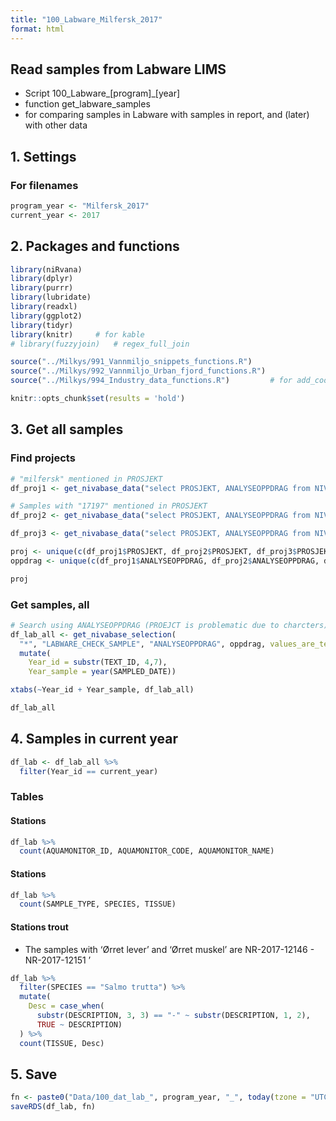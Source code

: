 ```yaml
---
title: "100_Labware_Milfersk_2017"
format: html
---
```


## Read samples from Labware LIMS   
- Script 100_Labware_[program]_[year]     
- function get_labware_samples    
- for comparing samples in Labware with samples in report, and (later) with other data   


## 1. Settings  

### For filenames  
```r

program_year <- "Milfersk_2017"
current_year <- 2017

```

## 2. Packages and functions  
```r

library(niRvana)
library(dplyr)
library(purrr)
library(lubridate)
library(readxl)
library(ggplot2)
library(tidyr)  
library(knitr)     # for kable
# library(fuzzyjoin)   # regex_full_join

source("../Milkys/991_Vannmiljo_snippets_functions.R")
source("../Milkys/992_Vannmiljo_Urban_fjord_functions.R")
source("../Milkys/994_Industry_data_functions.R")         # for add_coordinates()

knitr::opts_chunk$set(results = 'hold')

```

## 3. Get all samples  

### Find projects   
```r

# "milfersk" mentioned in PROSJEKT    
df_proj1 <- get_nivabase_data("select PROSJEKT, ANALYSEOPPDRAG from NIVADATABASE.LABWARE_CHECK_SAMPLE where lower(PROSJEKT) like '%milfersk%'")

# Samples with "17197" mentioned in PROSJEKT    
df_proj2 <- get_nivabase_data("select PROSJEKT, ANALYSEOPPDRAG from NIVADATABASE.LABWARE_CHECK_SAMPLE where lower(PROSJEKT) like '%17197%'")

df_proj3 <- get_nivabase_data("select PROSJEKT, ANALYSEOPPDRAG from NIVADATABASE.LABWARE_CHECK_SAMPLE where lower(PROSJEKT) like '%210136%'")

proj <- unique(c(df_proj1$PROSJEKT, df_proj2$PROSJEKT, df_proj3$PROSJEKT))
oppdrag <- unique(c(df_proj1$ANALYSEOPPDRAG, df_proj2$ANALYSEOPPDRAG, df_proj3$ANALYSEOPPDRAG))

proj


```


### Get samples, all    
```r

# Search using ANALYSEOPPDRAG (PROEJCT is problematic due to charcters)
df_lab_all <- get_nivabase_selection(
  "*", "LABWARE_CHECK_SAMPLE", "ANALYSEOPPDRAG", oppdrag, values_are_text = TRUE) %>%
  mutate(
    Year_id = substr(TEXT_ID, 4,7),
    Year_sample = year(SAMPLED_DATE))

xtabs(~Year_id + Year_sample, df_lab_all) 

df_lab_all

```

## 4. Samples in current year       
```r

df_lab <- df_lab_all %>% 
  filter(Year_id == current_year)  

```

### Tables  

#### Stations  
```r

df_lab %>%
  count(AQUAMONITOR_ID, AQUAMONITOR_CODE, AQUAMONITOR_NAME) 

```


#### Stations 

```r

df_lab %>%
  count(SAMPLE_TYPE, SPECIES, TISSUE) 

``` 
#### Stations trout     

- The samples with 'Ørret lever' and 'Ørret muskel' are NR-2017-12146 - NR-2017-12151
'

```r

df_lab %>%
  filter(SPECIES == "Salmo trutta") %>%
  mutate(
    Desc = case_when(
      substr(DESCRIPTION, 3, 3) == "-" ~ substr(DESCRIPTION, 1, 2),
      TRUE ~ DESCRIPTION)
  ) %>%
  count(TISSUE, Desc) 

``` 


## 5. Save  

```r

fn <- paste0("Data/100_dat_lab_", program_year, "_", today(tzone = "UTC"), ".rds")
saveRDS(df_lab, fn)

```
